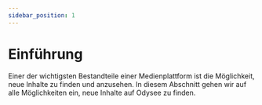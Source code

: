 ---
sidebar_position: 1
---

# Einführung

Einer der wichtigsten Bestandteile einer Medienplattform ist die Möglichkeit, neue Inhalte zu finden und anzusehen. In diesem Abschnitt gehen wir auf alle Möglichkeiten ein, neue Inhalte auf Odysee zu finden.
